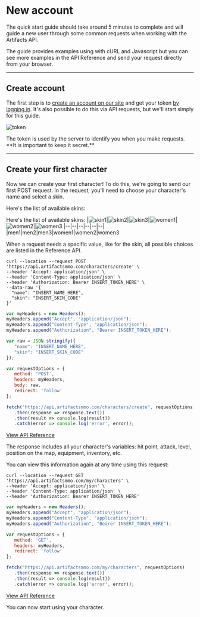 
# New account

The quick start guide should take around 5 minutes to complete and will guide a new user through some common requests when working with the Artifacts API.

The guide provides examples using with cURL and Javascript but you can see more examples in the API Reference and send your request directly from your browser.

***

## Create account

The first step is to [create an account on our site](https://artifactsmmo.com/account/create) and get your token [by logging in](https://artifactsmmo.com/account). It's also possible to do this via API requests, but we'll start simply for this guide. 

![token](https://api.artifactsmmo.com/images/docs/token.png)

<Callout type="warning" emoji="⚠️">
The token is used by the server to identify you when you make requests.&#x20;
**It is important to keep it secret.**
</Callout>

***

## Create your first character

Now we can create your first character! To do this, we're going to send our first POST request.
In the request, you'll need to choose your character's name and select a skin.

Here's the list of available skins:

Here's the list of available skins:
|![skin1](https://api.artifactsmmo.com/images/characters/men1.png)|![skin2](https://api.artifactsmmo.com/images/characters/men2.png)|![skin3](https://api.artifactsmmo.com/images/characters/men3.png)|![women1](https://api.artifactsmmo.com/images/characters/women1.png)|![women2](https://api.artifactsmmo.com/images/characters/women2.png)|![women3](https://api.artifactsmmo.com/images/characters/women3.png)
|--|--|--|--|--|--|
|men1|men2|men3|women1|women2|women3

When a request needs a specific value, like for the skin, all possible choices are listed in the Reference API.

```http filename="cURL" copy
curl --location --request POST 'https://api.artifactsmmo.com/characters/create' \
--header 'Accept: application/json' \
--header 'Content-Type: application/json' \
--header 'Authorization: Bearer INSERT_TOKEN_HERE' \
--data-raw '{
  "name": "INSERT_NAME_HERE",
  "skin": "INSERT_SKIN_CODE"
}'
```

```js filename="Javascript" copy
var myHeaders = new Headers();
myHeaders.append("Accept", "application/json");
myHeaders.append("Content-Type", "application/json");
myHeaders.append("Authorization", "Bearer INSERT_TOKEN_HERE");

var raw = JSON.stringify({
   "name": "INSERT_NAME_HERE",
   "skin": "INSERT_SKIN_CODE"
});

var requestOptions = {
   method: 'POST',
   headers: myHeaders,
   body: raw,
   redirect: 'follow'
};

fetch("https://api.artifactsmmo.com/characters/create", requestOptions)
   .then(response => response.text())
   .then(result => console.log(result))
   .catch(error => console.log('error', error));
```

[View API Reference](https://api.artifactsmmo.com/docs/#/operations/create_character_characters_create_post)

The response includes all your character's variables: hit point, attack, level, position on the map, equipment, inventory, etc.

You can view this information again at any time using this request:

```http filename="cURL" copy
curl --location --request GET 'https://api.artifactsmmo.com/my/characters' \
--header 'Accept: application/json' \
--header 'Content-Type: application/json' \
--header 'Authorization: Bearer INSERT_TOKEN_HERE'
```

```js filename="Javascript" copy
var myHeaders = new Headers();
myHeaders.append("Accept", "application/json");
myHeaders.append("Content-Type", "application/json");
myHeaders.append("Authorization", "Bearer INSERT_TOKEN_HERE");

var requestOptions = {
   method: 'GET',
   headers: myHeaders,
   redirect: 'follow'
};

fetch("https://api.artifactsmmo.com/my/characters", requestOptions)
   .then(response => response.text())
   .then(result => console.log(result))
   .catch(error => console.log('error', error));
```

[View API Reference](https://api.artifactsmmo.com/docs/#/operations/get_all_characters_characters__get)

You can now start using your character.

